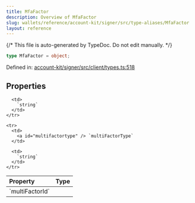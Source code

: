 ```yaml
---
title: MfaFactor
description: Overview of MfaFactor
slug: wallets/reference/account-kit/signer/src/type-aliases/MfaFactor
layout: reference
---
```


{/* This file is auto-generated by TypeDoc. Do not edit manually. */}

```ts
type MfaFactor = object;
```

Defined in: [account-kit/signer/src/client/types.ts:518](https://github.com/alchemyplatform/aa-sdk/blob/9f926c402d1661309abbf8eae8431e52e8c5e53f/account-kit/signer/src/client/types.ts#L518)

## Properties

<table>
  <thead>
    <tr>
      <th align="left">Property</th>
      <th align="left">Type</th>
    </tr>
  </thead>

  <tbody>
    <tr>
      <td>
        <a id="multifactorid" /> `multiFactorId`
      </td>

      <td>
        `string`
      </td>
    </tr>

    <tr>
      <td>
        <a id="multifactortype" /> `multiFactorType`
      </td>

      <td>
        `string`
      </td>
    </tr>

  </tbody>
</table>
